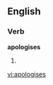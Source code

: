
==English==

===Verb===
'''apologises'''

# {{third-person singular of|[[apologise]]}}

[[vi:apologises]]